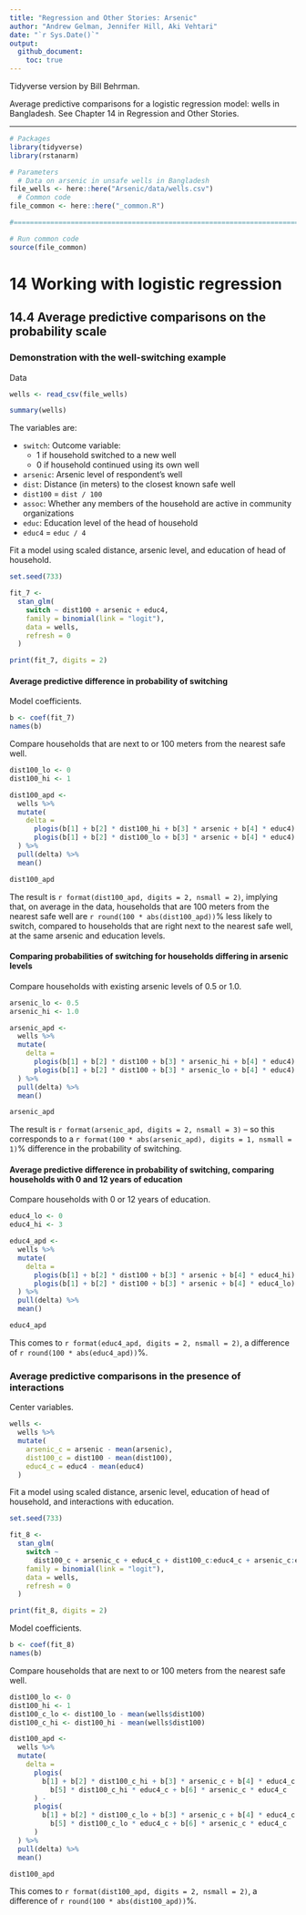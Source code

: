 ```yaml
---
title: "Regression and Other Stories: Arsenic"
author: "Andrew Gelman, Jennifer Hill, Aki Vehtari"
date: "`r Sys.Date()`"
output:
  github_document:
    toc: true
---
```

Tidyverse version by Bill Behrman.

Average predictive comparisons for a logistic regression model:
wells in Bangladesh. See Chapter 14 in Regression and Other Stories.

-------------

```r
# Packages
library(tidyverse)
library(rstanarm)

# Parameters
  # Data on arsenic in unsafe wells in Bangladesh
file_wells <- here::here("Arsenic/data/wells.csv")
  # Common code
file_common <- here::here("_common.R")

#===============================================================================

# Run common code
source(file_common)
```

# 14 Working with logistic regression

## 14.4 Average predictive comparisons on the probability scale

### Demonstration with the well-switching example

Data

```r
wells <- read_csv(file_wells)

summary(wells)
```

The variables are:

* `switch`: Outcome variable:
  * 1 if household switched to a new well
  * 0 if household continued using its own well
* `arsenic`: Arsenic level of respondent's well
* `dist`: Distance (in meters) to the closest known safe well
* `dist100` = `dist / 100`
* `assoc`: Whether any members of the household are active in community organizations
* `educ`: Education level of the head of household
* `educ4` = `educ / 4`

Fit a model using scaled distance, arsenic level, and education of head of household.

```r
set.seed(733)

fit_7 <- 
  stan_glm(
    switch ~ dist100 + arsenic + educ4,
    family = binomial(link = "logit"),
    data = wells,
    refresh = 0
  )

print(fit_7, digits = 2)
```

#### Average predictive difference in probability of switching

Model coefficients.

```r
b <- coef(fit_7)
names(b)
```

Compare households that are next to or 100 meters from the nearest safe well.

```r
dist100_lo <- 0
dist100_hi <- 1

dist100_apd <- 
  wells %>% 
  mutate(
    delta = 
      plogis(b[1] + b[2] * dist100_hi + b[3] * arsenic + b[4] * educ4) -
      plogis(b[1] + b[2] * dist100_lo + b[3] * arsenic + b[4] * educ4)
  ) %>% 
  pull(delta) %>% 
  mean()

dist100_apd
```

The result is `r format(dist100_apd, digits = 2, nsmall = 2)`, implying that, on average in the data, households that are 100 meters from the nearest safe well are `r round(100 * abs(dist100_apd))`% less likely to switch, compared to households that are right next to the nearest safe well, at the same arsenic and education levels.

#### Comparing probabilities of switching for households differing in arsenic levels

Compare households with existing arsenic levels of 0.5 or 1.0.

```r
arsenic_lo <- 0.5
arsenic_hi <- 1.0

arsenic_apd <- 
  wells %>% 
  mutate(
    delta = 
      plogis(b[1] + b[2] * dist100 + b[3] * arsenic_hi + b[4] * educ4) -
      plogis(b[1] + b[2] * dist100 + b[3] * arsenic_lo + b[4] * educ4)
  ) %>% 
  pull(delta) %>% 
  mean()

arsenic_apd
```

The result is `r format(arsenic_apd, digits = 2, nsmall = 3)` -- so this corresponds to a `r format(100 * abs(arsenic_apd), digits = 1, nsmall = 1)`% difference in the probability of switching.

#### Average predictive difference in probability of switching, comparing households with 0 and 12 years of education

Compare households with 0 or 12 years of education.

```r
educ4_lo <- 0
educ4_hi <- 3

educ4_apd <- 
  wells %>% 
  mutate(
    delta = 
      plogis(b[1] + b[2] * dist100 + b[3] * arsenic + b[4] * educ4_hi) -
      plogis(b[1] + b[2] * dist100 + b[3] * arsenic + b[4] * educ4_lo)
  ) %>% 
  pull(delta) %>% 
  mean()

educ4_apd
```

This comes to `r format(educ4_apd, digits = 2, nsmall = 2)`, a difference of `r round(100 * abs(educ4_apd))`%.

### Average predictive comparisons in the presence of interactions

Center variables.

```r
wells <- 
  wells %>% 
  mutate(
    arsenic_c = arsenic - mean(arsenic),
    dist100_c = dist100 - mean(dist100),
    educ4_c = educ4 - mean(educ4)
  )
```

Fit a model using scaled distance, arsenic level, education of head of household, and interactions with education.

```r
set.seed(733)

fit_8 <- 
  stan_glm(
    switch ~ 
      dist100_c + arsenic_c + educ4_c + dist100_c:educ4_c + arsenic_c:educ4_c,
    family = binomial(link = "logit"),
    data = wells,
    refresh = 0
  )

print(fit_8, digits = 2)
```

Model coefficients.

```r
b <- coef(fit_8)
names(b)
```

Compare households that are next to or 100 meters from the nearest safe well.

```r
dist100_lo <- 0
dist100_hi <- 1
dist100_c_lo <- dist100_lo - mean(wells$dist100)
dist100_c_hi <- dist100_hi - mean(wells$dist100)

dist100_apd <- 
  wells %>% 
  mutate(
    delta = 
      plogis(
        b[1] + b[2] * dist100_c_hi + b[3] * arsenic_c + b[4] * educ4_c +
          b[5] * dist100_c_hi * educ4_c + b[6] * arsenic_c * educ4_c
      ) -
      plogis(
        b[1] + b[2] * dist100_c_lo + b[3] * arsenic_c + b[4] * educ4_c +
          b[5] * dist100_c_lo * educ4_c + b[6] * arsenic_c * educ4_c
      )
  ) %>% 
  pull(delta) %>% 
  mean()

dist100_apd
```

This comes to `r format(dist100_apd, digits = 2, nsmall = 2)`, a difference of `r round(100 * abs(dist100_apd))`%.

